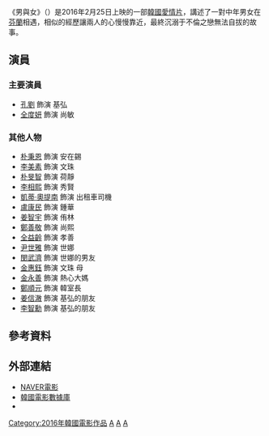 {{Unreferenced|time=2019-09-11T04:46:04+00:00}}
{{noteTA
|T=zh:男與女 (韓國電影); zh-tw:關不住的誘惑; zh-hk:雪國戀人;
|1=zh:男與女; zh-tw:關不住的誘惑; zh-hk:雪國戀人;
}}
{{Infobox Film
|片名        = 關不住的誘惑（男與女）
|電影原名    = {{lang|ko|남과 여}}
|圖像        = [[File:A_Man_and_a_Woman_Kr.jpg|260px]]
|圖像說明    = 
|導演        = 李允基
|監製        = 吳姃琓
|製片        = 
|編劇        = 申恩英
|主演        = {{ubl|[[孔劉|孔劉]]|[[全道嬿|全度妍]]}}
|分級        = 
|副標題      = 
|主題曲      = 
|片頭曲      = 
|片尾曲      = 
|配樂        =
|攝影        = 金東英
|剪輯        = 
|製片商      = 
|發行商      = Showbox
|上映日期    = {{KOR}}：{{film date|2016|2|25}}{{TWN}}：{{start date|2016|8|12}}<br>{{HK}}：{{start date|2016|8|18}}
|發行日期    =
|片長        = 116 分鐘
|產地        = {{KOR}}<br>{{芬蘭}}
|語言        = [[韓語|韓語]]
|官方網站    = 
|預算        = 
|票房        = 
|中國大陸片名= 男與女
|香港片名    = 雪國戀人 
|新馬片名    = 
|台灣片名    = 關不住的誘惑
|sarft_id    = <!-- 公映許可號碼 -->
|amg_id      = <!-- AMG（All Media Guide）ID -->
|imdb_id     = <!-- IMDB（互聯網電影數據庫）ID -->
}}
《男與女》（{{lang-ko|남과 여}}）是2016年2月25日上映的一部[[韩国电影|韓國]][[愛情片|愛情片]]，講述了一對中年男女在[[芬蘭|芬蘭]]相遇，相似的經歷讓兩人的心慢慢靠近，最終沉溺于不倫之戀無法自拔的故事。

== 演員 ==
=== 主要演員 ===
*[[孔劉|孔劉]] 飾演 基弘
*[[全道嬿|全度妍]] 飾演 尚敏
=== 其他人物 ===
*[[朴秉恩|朴秉恩]] 飾演 安在錫
*[[李美素|李美素]] 飾演 文珠
*[[朴旻智|朴旻智]] 飾演 荷靜
*[[李相熙|李相熙]] 飾演 秀賢
*[[凱蒂·奧提南|凱蒂·奧提南]] 飾演 出租車司機
*[[盧康民|盧康民]] 飾演 鍾華
*[[姜智宇|姜智宇]] 飾演 侑林
*[[鄭善敬|鄭善敬]] 飾演 尚熙
*[[全益齡|全益齡]] 飾演 孝善
*[[尹世雅|尹世雅]] 飾演 世娜
*[[閔武濟|閔武濟]] 飾演 世娜的男友
*[[金惠鈺|金惠鈺]] 飾演 文珠 母
*[[金永善|金永善]] 飾演 熱心大媽	
*[[鄭順元|鄭順元]] 飾演 韓室長
*[[姜信澈|姜信澈]] 飾演 基弘的朋友
*[[李智勳|李智勳]] 飾演 基弘的朋友

== 參考資料 ==
{{reflist}}

== 外部連結 ==
*[http://movie.naver.com/movie/bi/mi/basic.nhn?code=122133 NAVER電影] {{Wayback|url=http://movie.naver.com/movie/bi/mi/basic.nhn?code=122133 |date=20171020003138 }}{{ko}}
*[http://www.kmdb.or.kr/vod/vod_basic.asp?nation=K&p_dataid=15103&keyword=%EB%82%A8%EA%B3%BC 韓國電影數據庫] {{Wayback|url=http://www.kmdb.or.kr/vod/vod_basic.asp?nation=K&p_dataid=15103&keyword=%EB%82%A8%EA%B3%BC |date=20190717040245 }}{{ko}}
*{{imdb title|tt5700648|雪國戀人}}

{{Showbox}}

[[Category:2016年韓國電影作品|Category:2016年韓國電影作品]]
[[Category:韓語電影|A]]
[[Category:韓國愛情片|A]]
[[Category:韓國浪漫愛情片|A]]